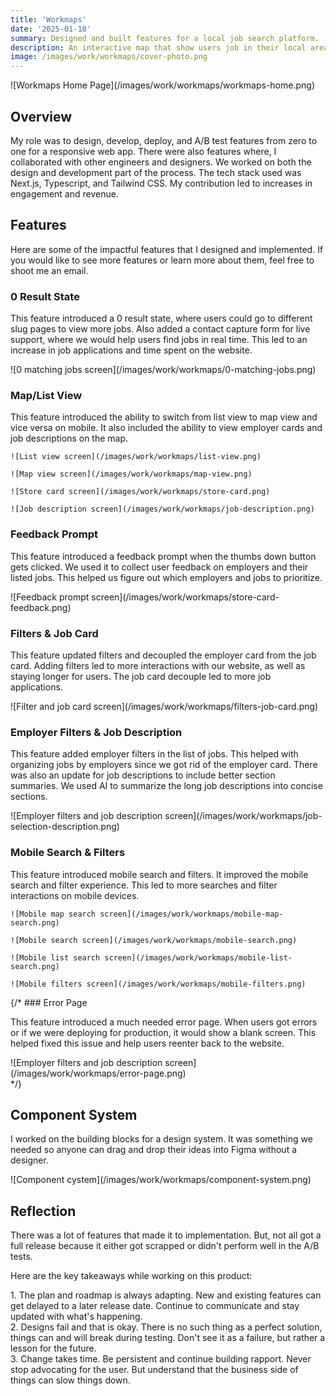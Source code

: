 ```yaml
---
title: 'Workmaps'
date: '2025-01-18'
summary: Designed and built features for a local job search platform.
description: An interactive map that show users job in their local area.
image: /images/work/workmaps/cover-photo.png
---
```


<div className="pb-4"> 
![Workmaps Home Page](/images/work/workmaps/workmaps-home.png)
</div>

## Overview

My role was to design, develop, deploy, and A/B test features from zero to one for a responsive web app. There were also features where, I collaborated with other engineers and designers. We worked on both the design and development part of the process. The tech stack used was Next.js, Typescript, and Tailwind CSS. My contribution led to increases in engagement and revenue.

## Features

Here are some of the impactful features that I designed and implemented. If you would like to see more features or learn more about them, feel free to shoot me an email.

### 0 Result State

This feature introduced a 0 result state, where users could go to different slug pages to view more jobs. Also added a contact capture form for live support, where we would help users find jobs in real time. This led to an increase in job applications and time spent on the website.

<div className="py-4">
![0 matching jobs screen](/images/work/workmaps/0-matching-jobs.png)
</div>

### Map/List View

This feature introduced the ability to switch from list view to map view and vice versa on mobile. It also included the ability to view employer cards and job descriptions on the map.

<div className="projectImageGrid pt-4">

    ![List view screen](/images/work/workmaps/list-view.png)

    ![Map view screen](/images/work/workmaps/map-view.png)

    ![Store card screen](/images/work/workmaps/store-card.png)

    ![Job description screen](/images/work/workmaps/job-description.png)

</div>

### Feedback Prompt

This feature introduced a feedback prompt when the thumbs down button gets clicked. We used it to collect user feedback on employers and their listed jobs. This helped us figure out which employers and jobs to prioritize.

<div className="py-4">
![Feedback prompt screen](/images/work/workmaps/store-card-feedback.png)
</div>

### Filters & Job Card

This feature updated filters and decoupled the employer card from the job card. Adding filters led to more interactions with our website, as well as staying longer for users. The job card decouple led to more job applications. 


<div className="py-4">
![Filter and job card screen](/images/work/workmaps/filters-job-card.png)
</div>

### Employer Filters & Job Description

This feature added employer filters in the list of jobs. This helped with organizing jobs by employers since we got rid of the employer card. There was also an update for job descriptions to include better section summaries. We used AI to summarize the long job descriptions into concise sections.

<div className="py-4">
![Employer filters and job description screen](/images/work/workmaps/job-selection-description.png)
</div>

### Mobile Search & Filters

This feature introduced mobile search and filters. It improved the mobile search and filter experience. This led to more searches and filter interactions on mobile devices.

<div className="projectImageGrid pt-4">

    ![Mobile map search screen](/images/work/workmaps/mobile-map-search.png)

    ![Mobile search screen](/images/work/workmaps/mobile-search.png)

    ![Mobile list search screen](/images/work/workmaps/mobile-list-search.png)

    ![Mobile filters screen](/images/work/workmaps/mobile-filters.png)

</div>

{/* ### Error Page

This feature introduced a much needed error page. When users got errors or if we were deploying for production, it would show a blank screen. This helped fixed this issue and help users reenter back to the website.

<div className="py-4">
![Employer filters and job description screen](/images/work/workmaps/error-page.png)
</div> */}


## Component System

I worked on the building blocks for a design system. It was something we needed so anyone can drag and drop their ideas into Figma without a designer.

<div className="py-4">
![Component cystem](/images/work/workmaps/component-system.png)
</div>

## Reflection

There was a lot of features that made it to implementation. But, not all got a full release because it either got scrapped or didn't perform well in the A/B tests. 

Here are the key takeaways while working on this product:

<div className="keyTakeaways">
  1. <span className="font-semibold">The plan and roadmap is always adapting.</span> New and
  existing features can get delayed to a later release date. Continue to communicate and stay
  updated with what's happening.
</div>

<div className="keyTakeaways">
  2. <span className="font-semibold">Designs fail and that is okay.</span> There is no such thing as
  a perfect solution, things can and will break during testing. Don't see it as a failure, but
  rather a lesson for the future.
</div>

<div className="keyTakeaways">
  3. <span className="font-semibold">Change takes time.</span> Be persistent and continue building
  rapport. Never stop advocating for the user. But understand that the business side of things can
  slow things down.
</div>

